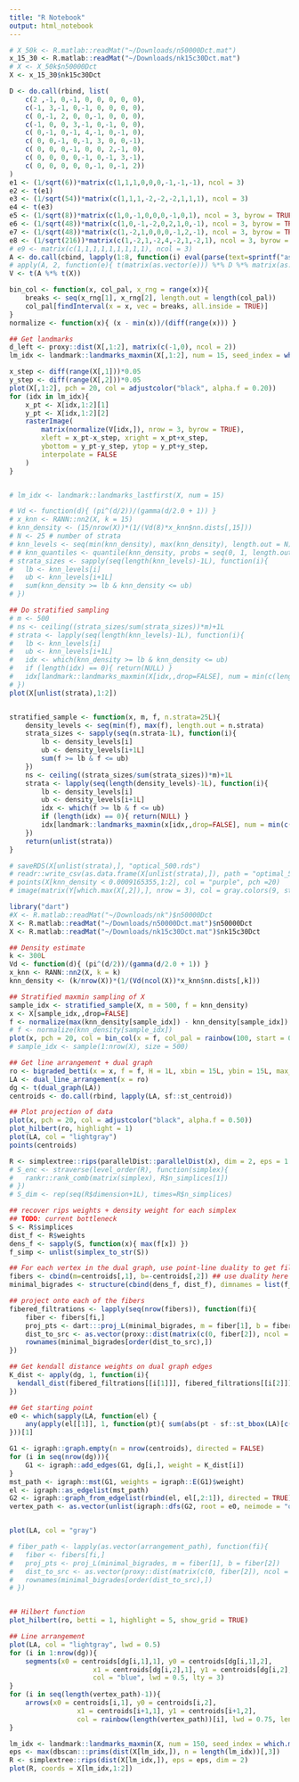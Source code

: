 ```yaml
---
title: "R Notebook"
output: html_notebook
---
```


```r
# X_50k <- R.matlab::readMat("~/Downloads/n50000Dct.mat")
x_15_30 <- R.matlab::readMat("~/Downloads/nk15c30Dct.mat")
# X <- X_50k$n50000Dct
X <- x_15_30$nk15c30Dct

D <- do.call(rbind, list(
	c(2 ,-1, 0,-1, 0, 0, 0, 0, 0), 
	c(-1, 3,-1, 0,-1, 0, 0, 0, 0), 
	c( 0,-1, 2, 0, 0,-1, 0, 0, 0), 
	c(-1, 0, 0, 3,-1, 0,-1, 0, 0), 
	c( 0,-1, 0,-1, 4,-1, 0,-1, 0), 
	c( 0, 0,-1, 0,-1, 3, 0, 0,-1),
	c( 0, 0, 0,-1, 0, 0, 2,-1, 0),
	c( 0, 0, 0, 0,-1, 0,-1, 3,-1),
	c( 0, 0, 0, 0, 0,-1, 0,-1, 2))
)
e1 <- (1/sqrt(6))*matrix(c(1,1,1,0,0,0,-1,-1,-1), ncol = 3)
e2 <- t(e1)
e3 <- (1/sqrt(54))*matrix(c(1,1,1,-2,-2,-2,1,1,1), ncol = 3)
e4 <- t(e3)
e5 <- (1/sqrt(8))*matrix(c(1,0,-1,0,0,0,-1,0,1), ncol = 3, byrow = TRUE)
e6 <- (1/sqrt(48))*matrix(c(1,0,-1,-2,0,2,1,0,-1), ncol = 3, byrow = TRUE)
e7 <- (1/sqrt(48))*matrix(c(1,-2,1,0,0,0,-1,2,-1), ncol = 3, byrow = TRUE)
e8 <- (1/sqrt(216))*matrix(c(1,-2,1,-2,4,-2,1,-2,1), ncol = 3, byrow = TRUE)
# e9 <- matrix(c(1,1,1,1,1,1,1,1,1), ncol = 3)
A <- do.call(cbind, lapply(1:8, function(i) eval(parse(text=sprintf("as.vector(e%d)", i)))))
# apply(A, 2, function(e){ t(matrix(as.vector(e))) %*% D %*% matrix(as.vector(e)) })
V <- t(A %*% t(X))

bin_col <- function(x, col_pal, x_rng = range(x)){
	breaks <- seq(x_rng[1], x_rng[2], length.out = length(col_pal))
	col_pal[findInterval(x = x, vec = breaks, all.inside = TRUE)]
}
normalize <- function(x){ (x - min(x))/(diff(range(x))) }

## Get landmarks 
d_left <- proxy::dist(X[,1:2], matrix(c(-1,0), ncol = 2))
lm_idx <- landmark::landmarks_maxmin(X[,1:2], num = 15, seed_index = which.min(d_left))

x_step <- diff(range(X[,1]))*0.05
y_step <- diff(range(X[,2]))*0.05
plot(X[,1:2], pch = 20, col = adjustcolor("black", alpha.f = 0.20))
for (idx in lm_idx){
	x_pt <- X[idx,1:2][1]
	y_pt <- X[idx,1:2][2]
	rasterImage(
		matrix(normalize(V[idx,]), nrow = 3, byrow = TRUE), 
		xleft = x_pt-x_step, xright = x_pt+x_step, 
		ybottom = y_pt-y_step, ytop = y_pt+y_step, 
		interpolate = FALSE
	)
}


# lm_idx <- landmark::landmarks_lastfirst(X, num = 15)

# Vd <- function(d){ (pi^(d/2))/(gamma(d/2.0 + 1)) }
# x_knn <- RANN::nn2(X, k = 15)
# knn_density <- (15/nrow(X))*(1/(Vd(8)*x_knn$nn.dists[,15]))
# N <- 25 # number of strata
# knn_levels <- seq(min(knn_density), max(knn_density), length.out = N)
# # knn_quantiles <- quantile(knn_density, probs = seq(0, 1, length.out = N))
# strata_sizes <- sapply(seq(length(knn_levels)-1L), function(i){
# 	lb <- knn_levels[i]
# 	ub <- knn_levels[i+1L]
# 	sum(knn_density >= lb & knn_density <= ub)
# })

## Do stratified sampling 
# m <- 500
# ns <- ceiling((strata_sizes/sum(strata_sizes))*m)+1L
# strata <- lapply(seq(length(knn_levels)-1L), function(i){
# 	lb <- knn_levels[i]
# 	ub <- knn_levels[i+1L]
# 	idx <- which(knn_density >= lb & knn_density <= ub)
# 	if (length(idx) == 0){ return(NULL) }
# 	idx[landmark::landmarks_maxmin(X[idx,,drop=FALSE], num = min(c(length(idx), ns[i])))]
# })
plot(X[unlist(strata),1:2])


stratified_sample <- function(x, m, f, n.strata=25L){
	density_levels <- seq(min(f), max(f), length.out = n.strata)
	strata_sizes <- sapply(seq(n.strata-1L), function(i){
		lb <- density_levels[i]
		ub <- density_levels[i+1L]
		sum(f >= lb & f <= ub)
	})
	ns <- ceiling((strata_sizes/sum(strata_sizes))*m)+1L
	strata <- lapply(seq(length(density_levels)-1L), function(i){
		lb <- density_levels[i]
		ub <- density_levels[i+1L]
		idx <- which(f >= lb & f <= ub)
		if (length(idx) == 0){ return(NULL) }
		idx[landmark::landmarks_maxmin(x[idx,,drop=FALSE], num = min(c(length(idx), ns[i])))]
	})
	return(unlist(strata))
}

# saveRDS(X[unlist(strata),], "optical_500.rds")
# readr::write_csv(as.data.frame(X[unlist(strata),]), path = "optimal_500.csv", col_names = FALSE)
# points(X[knn_density < 0.0009165355,1:2], col = "purple", pch =20)
# image(matrix(Y[which.max(X[,2]),], nrow = 3), col = gray.colors(9, start = 0, end = 1))
```

```r
library("dart")
#X <- R.matlab::readMat("~/Downloads/nk")$n50000Dct
X <- R.matlab::readMat("~/Downloads/n50000Dct.mat")$n50000Dct
X <- R.matlab::readMat("~/Downloads/nk15c30Dct.mat")$nk15c30Dct

## Density estimate
k <- 300L
Vd <- function(d){ (pi^(d/2))/(gamma(d/2.0 + 1)) }
x_knn <- RANN::nn2(X, k = k)
knn_density <- (k/nrow(X))*(1/(Vd(ncol(X))*x_knn$nn.dists[,k]))

## Stratified maxmin sampling of X
sample_idx <- stratified_sample(X, m = 500, f = knn_density)
x <- X[sample_idx,,drop=FALSE]
f <- normalize(max(knn_density[sample_idx]) - knn_density[sample_idx])
# f <- normalize(knn_density[sample_idx])
plot(x, pch = 20, col = bin_col(x = f, col_pal = rainbow(100, start = 0, end = 4/6)))
# sample_idx <- sample(1:nrow(X), size = 500)

## Get line arrangement + dual graph 
ro <- bigraded_betti(x = x, f = f, H = 1L, xbin = 15L, ybin = 15L, max_dist = 1.1, save.path = "~/pc_f.txt")
LA <- dual_line_arrangement(x = ro)
dg <- t(dual_graph(LA))
centroids <- do.call(rbind, lapply(LA, sf::st_centroid))

## Plot projection of data 
plot(x, pch = 20, col = adjustcolor("black", alpha.f = 0.50))
plot_hilbert(ro, highlight = 1)
plot(LA, col = "lightgray")
points(centroids)

R <- simplextree::rips(parallelDist::parallelDist(x), dim = 2, eps = 1.1, filtered = FALSE)
# S_enc <- straverse(level_order(R), function(simplex){ 
# 	rankr::rank_comb(matrix(simplex), R$n_simplices[1]) 
# })
# S_dim <- rep(seq(R$dimension+1L), times=R$n_simplices)

## recover rips weights + density weight for each simplex
## TODO: current bottleneck
S <- R$simplices
dist_f <- R$weights
dens_f <- sapply(S, function(x){ max(f[x]) })
f_simp <- unlist(simplex_to_str(S))

## For each vertex in the dual graph, use point-line duality to get filtration 
fibers <- cbind(m=centroids[,1], b=-centroids[,2]) ## use duality here
minimal_bigrades <- structure(cbind(dens_f, dist_f), dimnames = list(f_simp, NULL))

## project onto each of the fibers
fibered_filtrations <- lapply(seq(nrow(fibers)), function(fi){
	fiber <- fibers[fi,]
	proj_pts <- dart:::proj_L(minimal_bigrades, m = fiber[1], b = fiber[2])
	dist_to_src <- as.vector(proxy::dist(matrix(c(0, fiber[2]), ncol = 2), y = proj_pts))
	rownames(minimal_bigrades[order(dist_to_src),])
})

## Get kendall distance weights on dual graph edges
K_dist <- apply(dg, 1, function(i){
  kendall_dist(fibered_filtrations[[i[1]]], fibered_filtrations[[i[2]]])
})

## Get starting point
e0 <- which(sapply(LA, function(el) { 
	any(apply(el[[1]], 1, function(pt){ sum(abs(pt - sf::st_bbox(LA)[c(1,4)])) < .Machine$double.eps }))
}))[1]

G1 <- igraph::graph.empty(n = nrow(centroids), directed = FALSE)
for (i in seq(nrow(dg))){
	G1 <- igraph::add_edges(G1, dg[i,], weight = K_dist[i])
}
mst_path <- igraph::mst(G1, weights = igraph::E(G1)$weight)
el <- igraph::as_edgelist(mst_path)
G2 <- igraph::graph_from_edgelist(rbind(el, el[,2:1]), directed = TRUE)
vertex_path <- as.vector(unlist(igraph::dfs(G2, root = e0, neimode = "out")$order))


plot(LA, col = "gray")

# fiber_path <- lapply(as.vector(arrangement_path), function(fi){
# 	fiber <- fibers[fi,]
# 	proj_pts <- proj_L(minimal_bigrades, m = fiber[1], b = fiber[2])
# 	dist_to_src <- as.vector(proxy::dist(matrix(c(0, fiber[2]), ncol = 2), y = proj_pts))
# 	rownames(minimal_bigrades[order(dist_to_src),])
# })


## Hilbert function
plot_hilbert(ro, betti = 1, highlight = 5, show_grid = TRUE)

## Line arrangement
plot(LA, col = "lightgray", lwd = 0.5)
for (i in 1:nrow(dg)){ 
	segments(x0 = centroids[dg[i,1],1], y0 = centroids[dg[i,1],2], 
					 x1 = centroids[dg[i,2],1], y1 = centroids[dg[i,2],2], 
					 col = "blue", lwd = 0.5, lty = 3) 
}
for (i in seq(length(vertex_path)-1)){
	arrows(x0 = centroids[i,1], y0 = centroids[i,2], 
				 x1 = centroids[i+1,1], y1 = centroids[i+1,2], 
				 col = rainbow(length(vertex_path))[i], lwd = 0.75, length = 0.05)
}
```


```r
lm_idx <- landmark::landmarks_maxmin(X, num = 150, seed_index = which.min(d_left))
eps <- max(dbscan:::prims(dist(X[lm_idx,]), n = length(lm_idx))[,3])
R <- simplextree::rips(dist(X[lm_idx,]), eps = eps, dim = 2)
plot(R, coords = X[lm_idx,1:2])
```

